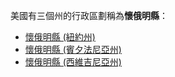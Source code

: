 美國有三個州的行政區劃稱為'''懷俄明縣'''：

* [[懷俄明縣_(紐約州)|懷俄明縣 (紐約州)]]
* [[懷俄明縣_(賓夕法尼亞州)|懷俄明縣 (賓夕法尼亞州)]]
* [[懷俄明縣_(西維吉尼亞州)|懷俄明縣 (西維吉尼亞州)]]
{{disambig|H懷俄明縣|Cat=四字县名消歧义}}